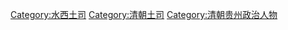 [[Category:水西土司|Category:水西土司]]
[[Category:清朝土司|Category:清朝土司]]
[[Category:清朝贵州政治人物|Category:清朝贵州政治人物]]
